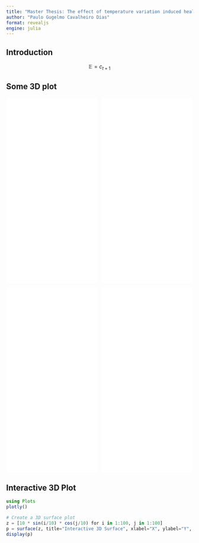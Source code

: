 ```yaml
---
title: "Master Thesis: The effect of temperature variation induced health transition on economics"
author: "Paulo Gugelmo Cavalheiro Dias"
format: revealjs
engine: julia
---
```


## Introduction

$$\mathbb{E} = c_{t+1}$$

## Some 3D plot

```{=html}
<div style="display: flex; flex-wrap: wrap; gap: 10px; justify-content: center;">
  <iframe src="resources/transition_from_Excellent.html" width="49%" height="500px" frameborder="0"></iframe>
  <iframe src="resources/transition_from_Good.html" width="49%" height="500px" frameborder="0"></iframe>
  <iframe src="resources/transition_from_Fair.html" width="49%" height="500px" frameborder="0"></iframe>
  <iframe src="resources/transition_from_Poor.html" width="49%" height="500px" frameborder="0"></iframe>
</div>
```

## Interactive 3D Plot

```julia
using Plots
plotly()

# Create a 3D surface plot
z = [10 * sin(i/10) * cos(j/10) for i in 1:100, j in 1:100]
p = surface(z, title="Interactive 3D Surface", xlabel="X", ylabel="Y", zlabel="Z")
display(p)
```
